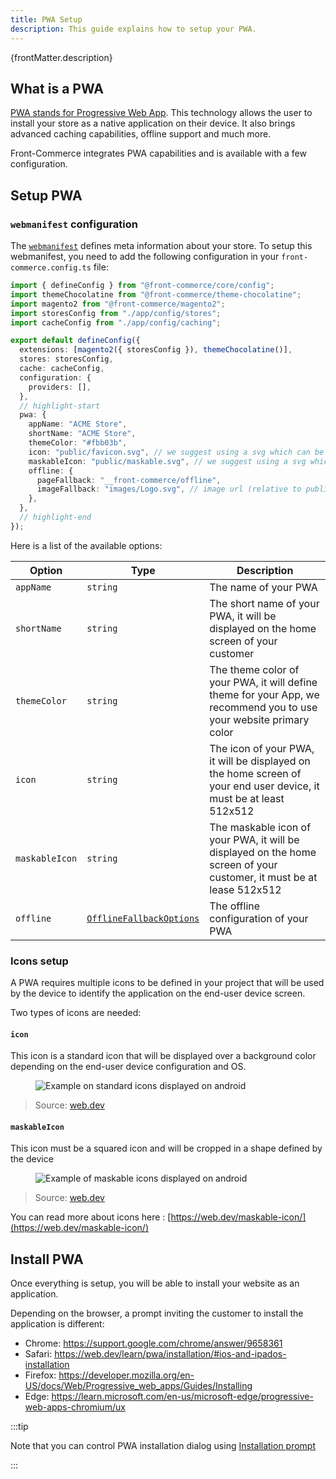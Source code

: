 ```yaml
---
title: PWA Setup
description: This guide explains how to setup your PWA.
---
```



<p>{frontMatter.description}</p>

## What is a PWA

[PWA stands for Progressive Web App](https://developer.mozilla.org/en-US/docs/Web/Progressive_web_apps).
This technology allows the user to install your store as a native application on
their device. It also brings advanced caching capabilities, offline support and
much more.

Front-Commerce integrates PWA capabilities and is available with a few
configuration.

## Setup PWA

### `webmanifest` configuration

The [`webmanifest`](https://developer.mozilla.org/en-US/docs/Web/Manifest)
defines meta information about your store. To setup this webmanifest, you need
to add the following configuration in your `front-commerce.config.ts` file:

```typescript title="front-commerce.config.ts"
import { defineConfig } from "@front-commerce/core/config";
import themeChocolatine from "@front-commerce/theme-chocolatine";
import magento2 from "@front-commerce/magento2";
import storesConfig from "./app/config/stores";
import cacheConfig from "./app/config/caching";

export default defineConfig({
  extensions: [magento2({ storesConfig }), themeChocolatine()],
  stores: storesConfig,
  cache: cacheConfig,
  configuration: {
    providers: [],
  },
  // highlight-start
  pwa: {
    appName: "ACME Store",
    shortName: "ACME Store",
    themeColor: "#fbb03b",
    icon: "public/favicon.svg", // we suggest using a svg which can be resized without losing quality
    maskableIcon: "public/maskable.svg", // we suggest using a svg which can be resized without losing quality
    offline: {
      pageFallback: "__front-commerce/offline",
      imageFallback: "images/Logo.svg", // image url (relative to public folder)
    },
  },
  // highlight-end
});
```

Here is a list of the available options:

| Option         | Type                                                                                                                       | Description                                                                                                          |
| -------------- | -------------------------------------------------------------------------------------------------------------------------- | -------------------------------------------------------------------------------------------------------------------- |
| `appName`      | `string`                                                                                                                   | The name of your PWA                                                                                                 |
| `shortName`    | `string`                                                                                                                   | The short name of your PWA, it will be displayed on the home screen of your customer                                 |
| `themeColor`   | `string`                                                                                                                   | The theme color of your PWA, it will define theme for your App, we recommend you to use your website primary color   |
| `icon`         | `string`                                                                                                                   | The icon of your PWA, it will be displayed on the home screen of your end user device, it must be at least 512x512   |
| `maskableIcon` | `string`                                                                                                                   | The maskable icon of your PWA, it will be displayed on the home screen of your customer, it must be at lease 512x512 |
| `offline`      | [`OfflineFallbackOptions`](https://developer.chrome.com/docs/workbox/modules/workbox-recipes/#type-OfflineFallbackOptions) | The offline configuration of your PWA                                                                                |

### Icons setup

A PWA requires multiple icons to be defined in your project that will be used by
the device to identify the application on the end-user device screen.

Two types of icons are needed:

#### `icon`

This icon is a standard icon that will be displayed over a background color
depending on the end-user device configuration and OS.

<Figure caption="Example of standard icons displayed on Android">

![Example on standard icons displayed on android](./assets/standard_icons.png)

</Figure>

> Source: [web.dev](https://web.dev/maskable-icon/)

#### `maskableIcon`

This icon must be a squared icon and will be cropped in a shape defined by the
device

<Figure caption="Example of maskable icons displayed on Android">

![Example of maskable icons displayed on android](./assets/maskable_icons.png)

</Figure>

> Source: [web.dev](https://web.dev/maskable-icon/)

You can read more about icons here :
[https://web.dev/maskable-icon/](https://web.dev/maskable-icon/)

## Install PWA

Once everything is setup, you will be able to install your website as an
application.

Depending on the browser, a prompt inviting the customer to install the
application is different:

- Chrome: https://support.google.com/chrome/answer/9658361
- Safari: https://web.dev/learn/pwa/installation/#ios-and-ipados-installation
- Firefox:
  https://developer.mozilla.org/en-US/docs/Web/Progressive_web_apps/Guides/Installing
- Edge:
  https://learn.microsoft.com/en-us/microsoft-edge/progressive-web-apps-chromium/ux

:::tip

Note that you can control PWA installation dialog using
[Installation prompt](https://web.dev/learn/pwa/installation-prompt/)

:::
